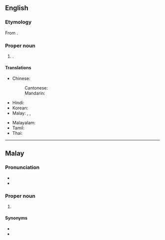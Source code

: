 ==English==
{{wikipedia}}

===Etymology===
From {{bor|en|ms|Seremban}}.

===Proper noun===
{{en-proper noun}}

# {{place|en|capital city|s/Negeri Sembilan|c/Malaysia}}.

====Translations====
{{trans-top|capital of Negeri Sembilan}}
* Chinese:
*: Cantonese: {{t|yue|芙蓉|tr=fu4 jung4}}
*: Mandarin: {{t+|cmn|芙蓉|tr=Fúróng}}
* Hindi: {{t|hi|सेरेम्बन|m}}
* Korean: {{t|ko|스름반|tr=Seureumban}}
* Malay: {{t|ms|Seremban}}, {{t|ms|Sungai Ujong}}, {{t|ms|Fu Yong}}
{{trans-mid}}
* Malayalam: {{t|ml|സിരമ്പാൻ}}
* Tamil: {{t|ta|சிரம்பான்}}
* Thai: {{t|th|เซอเริมบัน}}
{{trans-bottom}}

----

==Malay==
{{wikipedia|lang=ms}}

===Pronunciation===
* {{IPA|ms|/sərəmban/}}
* {{rhymes|ms|əmban|ban|an}}

===Proper noun===
{{ms-proper noun|j=سرمبن}}

# {{place|ms|capital city|s/Negeri Sembilan|c/Malaysia|t1=Seremban}}

====Synonyms====
* {{l|ms|Fu Yong}}
* {{l|ms|Sungai Ujong}}